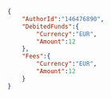 ```json REST  
{
    "AuthorId":"146476890",
    "DebitedFunds":{
        "Currency":"EUR",
        "Amount":12
    },
    "Fees":{
        "Currency":"EUR",
        "Amount":12
    }
}  
```